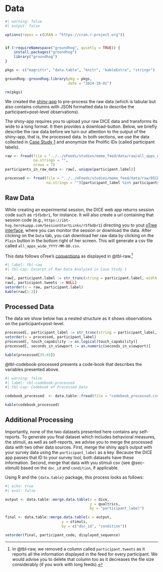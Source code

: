 # Data {#sec-data}

```r
#| warning: false
#| output: false

options(repos = c(CRAN = "https://cran.r-project.org")) 


if (!requireNamespace("groundhog", quietly = TRUE)) {
    install.packages("groundhog")
    library("groundhog")
}

pkgs <- c("magrittr", "data.table", "knitr", "kableExtra", "stringr")

groundhog::groundhog.library(pkg = pkgs,
                             date = "2024-10-01")

rm(pkgs)
```

We created the [shiny-app](https://dice-app.shinyapps.io/DICE-Preprocessing/) to pre-process the raw data (which is tabular but also contains columns with JSON formatted data to describe the participant$\times$post-level observations).

The shiny-app requires you to upload your raw DICE data and transforms its wide to a long format. It then provides a download-button. Below, we briefly describe the raw data before we turn our attention to the output of the shiny-app, that is, the processed data. In both sections, we use the data collected in [Case Study 1](cases.qmd#sec-positioning-case) and anonymize the Prolific IDs (called participant labels).


```r

raw <- fread(file = "../../oFeeds/studies/meme_feed/data/raw/all_apps_wide_2024-10-15.csv", 
             na.strings = "",
             nrows = 7)
participants_in_raw_data <- raw[, unique(participant.label)]

processed <- fread(file = "../../oFeeds/studies/meme_feed/data/raw/DICE-processed-2024-10-15.csv", 
                   na.strings = "")[participant_label %in% participants_in_raw_data]
```

## Raw Data

While creating an experimental session, the DICE web app returns session code such as `r5fbdbr1`, for instance. It will also create a url containing that session code (e.g., `https://ibt-hsg.herokuapp.com/SessionStartLinks/r5fbdbr1`) directing you to yout [oTree interface](https://otree.readthedocs.io/en/latest/admin.html), where you can monitor the session or download the data. After clicking on the `Data` tab, you can download her raw data by clicking on the `Plain` button in the bottom right of her screen. This will generate a csv file called `all_apps_wide_YYYY-MM-DD.csv`.

This data follows oTree's [conventions](https://otree.readthedocs.io/en/latest/conceptual_overview.html#object-hierarchy) as displayed in @tbl-raw.^[In @tbl-raw, we removed a column called `participant.tweets` as it reports all the information displayed in the feed for every participant. We would advise you to delete that column too as it decreases the file size considerably (if you work with long feeds).] 

```r
#| label: tbl-raw
#| tbl-cap: Excerpt of Raw Data Analyzed in Case Study 1

raw[, participant.label := str_trunc(string = participant.label, width = 8, side = "left")]
raw[, participant.tweets := NULL]
setorder(x = raw, participant.label)
kable(raw[1:2])
```

## Processed Data

The data we show below has a nested structure as it shows observations on the participant$\times$post-level.

```r

processed[, participant_label := str_trunc(string = participant_label, width = 8, side = "left")]
setorder(x = processed, participant_label)
processed[, touch_capability := as.logical(touch_capability)]
processed[, seconds_in_viewport := as.numeric(seconds_in_viewport)]

kable(processed[35:45])
```

@tbl-codebook-processed presents a code-book that describes the variables presented above.

```r
#| warning: false
#| label: tbl-codebook-processed 
#| tbl-cap: Codebook of Processed Data

codebook_processed  <- data.table::fread(file = "codebook_processed.csv")

kable(codebook_processed)
```


## Additional Processing

Importantly, none of the two datasets presented here contains any self-reports. To generate you final dataset which includes behavioral measures, the stimuli, as well as self-reports, we advise you to merge the processed data with two other data sources. First, merge the shiny app's output with your survey data using the `participant_label` as a key. Because the DICE app passes that ID to your survey tool, both datasets have these information. Second, merge that data with you stimuli csv (see @sec-stimuli) based on the `doc_id` and `condition`, if applicable.

Using R and the `{data.table}` package, this process looks as follows:

```r
#| echo: true
#| eval: false

output <- data.table::merge.data.table(x = dice,
                                       y = qualtrics,
                                       by = "participant_label")

final <- data.table::merge.data.table(x = output,
                          y = stimuli,
                          by = c("doc_id", "condition"))

setorder(final, participant_code, displayed_sequence)
```

